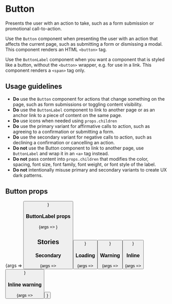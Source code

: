 
<Meta title="Button" component={Button} />

# Button

Presents the user with an action to take, such as a form submission or promotional call-to-action.

Use the `Button` component when presenting the user with an action that affects the current page, such as submitting a form or dismissing a modal. This component renders an HTML `<button>` tag.

Use the `ButtonLabel` component when you want a component that is styled like a button, without the `<button>` wrapper, e.g. for use in a link. This component renders a `<span>` tag only.

## Usage guidelines

- **Do** use the `Button` component for actions that change something on the page, such as form submissions or toggling content visibility.
- **Do** use the `ButtonLabel` component to link to another page or as an anchor link to a piece of content on the same page.
- **Do** use icons when needed using `props.children`
- **Do** use the primary variant for affirmative calls to action, such as agreeing to a confirmation or submitting a form.
- **Do** use the secondary variant for negative calls to action, such as declining a confirmation or cancelling an action.
- **Do not** use the Button component to link to another page, use `ButtonLabel` and wrap it in an `<a>` tag instead.
- **Do not** pass content into `props.children` that modifies the color, spacing, font size, font family, font weight, or font style of the label.
- **Do not** intentionally misuse primary and secondary variants to create UX dark patterns.

## Button props

<Canvas>
	<Story
		args={{
			children: 'Click me!',
		}}
		name="Default"
	>
		{args => <Button {...args} />}
	</Story>
</Canvas>

<ArgsTable story="Default" />

### ButtonLabel props

<Canvas>
	<Story
		args={{
			children: 'I am static text',
		}}
		name="Button label"
	>
		{args => <ButtonLabel {...args} />}
	</Story>
</Canvas>

<ArgsTable story="Button label" />

<Props of={ButtonLabel} />

## Stories

### Secondary

<Canvas>
	<Story
		args={{
			children: 'Click me!',
			variant: 'secondary',
		}}
		name="Secondary"
	>
		{args => <Button {...args} />}
	</Story>
</Canvas>

### Loading

<Canvas>
	<Story
		args={{
			children: 'Ignored',
			loading: true,
		}}
		name="Loading"
	>
		{args => <Button {...args} />}
	</Story>
</Canvas>

### Warning

<Canvas>
	<Story
		args={{
			children: 'Be very careful',
			variant: 'warning',
		}}
		name="Warning"
	>
		{args => <Button {...args} />}
	</Story>
</Canvas>

### Inline

<Canvas>
	<Story
		args={{
			children: 'Click me!',
			inline: true,
		}}
		name="Inline"
	>
		{args => <Button {...args} />}
	</Story>
</Canvas>

### Inline warning

<Canvas>
	<Story
		args={{
			children: 'Be very careful',
			inline: true,
			variant: 'warning',
		}}
		name="Inline warning"
	>
		{args => <Button {...args} />}
	</Story>
</Canvas>
